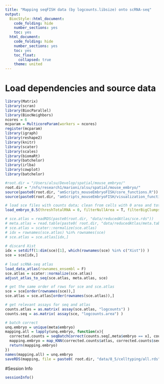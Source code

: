 ```yaml
---
title: "Mapping seqFISH data (by logcounts.libsize) onto scRNA-seq"
output:
  BiocStyle::html_document:
    code_folding: hide
    number_sections: yes
    toc: yes  
  html_document:
    code_folding: hide
    number_sections: yes
    toc: yes
    toc_float:
      collapsed: true
    theme: united
---
```


# Load dependencies and source data

```r

library(Matrix)
library(scran)
library(BiocParallel)
library(BiocNeighbors)
ncores = 6
mcparam = MulticoreParam(workers = ncores)
register(mcparam)
library(igraph)
library(reshape2)
library(knitr)
library(scater)
library(scales)
library(biomaRt)
library(batchelor)
library(irlba)
library(cowplot)
library(batchelor)

#root.dir = "/Users/alsu/Develop/spatial/mouse_embryo/"
root.dir = "/nfs/research1/marioni/alsu/spatial/mouse_embryo/"
source(paste0(root.dir, "amScripts_mouseEmbryoFISH/core_functions.R"))
source(paste0(root.dir, "amScripts_mouseEmbryoFISH/visualization_functions.R"))

# load sce files with counts data; clean from cells with 0 area and total # mRNA < user's threshold 
load_embryo_8.5(threshTotalRNA = 0, filterNullArea = T, filterBigClumps = T, dir = "cluster")

# sce.atlas = readRDS(paste0(root.dir, "data/reducedAtlas/sce.rds"))
# meta.atlas = read.table(paste0( root.dir, "data/reducedAtlas/meta.tab"), header = TRUE, sep = "\t", stringsAsFactors = FALSE, comment.char = "$")
# sce.atlas = scater::normalize(sce.atlas)
# idx = rownames(sce.atlas) %in% rownames(sce)
# sce.atlas = sce.atlas[idx,]
  
# discard Xist 
idx = setdiff(1:dim(sce)[1], which(rownames(sce) %in% c("Xist")) )
sce = sce[idx,]
  
# load scRNA-seq atlas
load_data_atlas(rownames_ensembl = F)
sce.atlas = scater::normalize(sce.atlas)
adjust_atlas_to_seq(sce.atlas, meta.atlas, sce)

# get the same order of rows for sce and sce.atlas
sce = sce[order(rownames(sce)),]
sce.atlas = sce.atlas[order(rownames(sce.atlas)),]

# get relevant assays for seq and atlas
counts.atlas = as.matrix( assay(sce.atlas, "logcounts") )
counts.seq = as.matrix( assay(sce, "logcounts.area") )

# batch correct
unq.embryo = unique(meta$embryo)
mapping.all = lapply(unq.embryo, function(x){
  corrected.counts = seqBatchCorrect(counts.seq[,meta$embryo == x], counts.atlas, meta.atlas)
  mapping.embryo = map_KNN(corrected.counts$atlas, corrected.counts$seq, meta.atlas, meta[meta$embryo == x,], k.neigh = 50, mcparam)
  return(mapping.embryo)
})
names(mapping.all) = unq.embryo
saveRDS(mapping, file = paste0( root.dir, "data/8_5/celltyping/all.rds"))

```



#Session Info
```r
sessionInfo()
```
